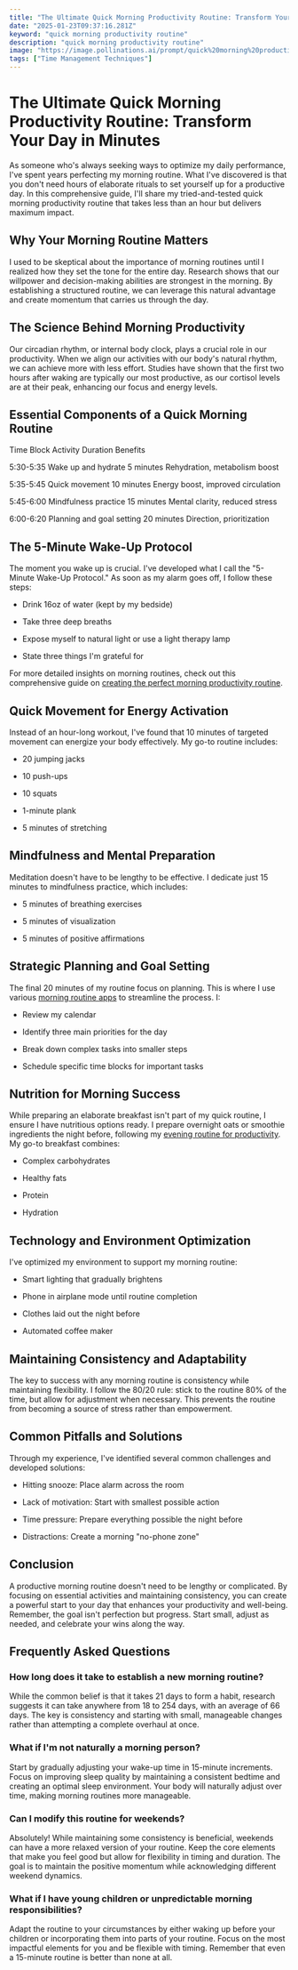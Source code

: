 ```yaml
---
title: "The Ultimate Quick Morning Productivity Routine: Transform Your Day in Minutes"
date: "2025-01-23T09:37:16.281Z"
keyword: "quick morning productivity routine"
description: "quick morning productivity routine"
image: "https://image.pollinations.ai/prompt/quick%20morning%20productivity%20routine%2C%20realistic%20photo%2C%20high%20quality%2C%204k?width=1024&height=1024&nologo=true"
tags: ["Time Management Techniques"]
---
```



# The Ultimate Quick Morning Productivity Routine: Transform Your Day in Minutes


As someone who's always seeking ways to optimize my daily performance, I've spent years perfecting my morning routine. What I've discovered is that you don't need hours of elaborate rituals to set yourself up for a productive day. In this comprehensive guide, I'll share my tried-and-tested quick morning productivity routine that takes less than an hour but delivers maximum impact.



## Why Your Morning Routine Matters


I used to be skeptical about the importance of morning routines until I realized how they set the tone for the entire day. Research shows that our willpower and decision-making abilities are strongest in the morning. By establishing a structured routine, we can leverage this natural advantage and create momentum that carries us through the day.



## The Science Behind Morning Productivity


Our circadian rhythm, or internal body clock, plays a crucial role in our productivity. When we align our activities with our body's natural rhythm, we can achieve more with less effort. Studies have shown that the first two hours after waking are typically our most productive, as our cortisol levels are at their peak, enhancing our focus and energy levels.



## Essential Components of a Quick Morning Routine




Time Block
Activity
Duration
Benefits


5:30-5:35
Wake up and hydrate
5 minutes
Rehydration, metabolism boost


5:35-5:45
Quick movement
10 minutes
Energy boost, improved circulation


5:45-6:00
Mindfulness practice
15 minutes
Mental clarity, reduced stress


6:00-6:20
Planning and goal setting
20 minutes
Direction, prioritization





## The 5-Minute Wake-Up Protocol


The moment you wake up is crucial. I've developed what I call the "5-Minute Wake-Up Protocol." As soon as my alarm goes off, I follow these steps:




- Drink 16oz of water (kept by my bedside)

- Take three deep breaths

- Expose myself to natural light or use a light therapy lamp

- State three things I'm grateful for



For more detailed insights on morning routines, check out this comprehensive guide on [creating the perfect morning productivity routine](https://productivityprospect.com/blog/morning-productivity-routine/).



## Quick Movement for Energy Activation


Instead of an hour-long workout, I've found that 10 minutes of targeted movement can energize your body effectively. My go-to routine includes:




- 20 jumping jacks

- 10 push-ups

- 10 squats

- 1-minute plank

- 5 minutes of stretching



## Mindfulness and Mental Preparation


Meditation doesn't have to be lengthy to be effective. I dedicate just 15 minutes to mindfulness practice, which includes:




- 5 minutes of breathing exercises

- 5 minutes of visualization

- 5 minutes of positive affirmations



## Strategic Planning and Goal Setting


The final 20 minutes of my routine focus on planning. This is where I use various [morning routine apps](https://productivityprospect.com/blog/best-morning-routine-apps/) to streamline the process. I:




- Review my calendar

- Identify three main priorities for the day

- Break down complex tasks into smaller steps

- Schedule specific time blocks for important tasks



## Nutrition for Morning Success


While preparing an elaborate breakfast isn't part of my quick routine, I ensure I have nutritious options ready. I prepare overnight oats or smoothie ingredients the night before, following my [evening routine for productivity](https://productivityprospect.com/blog/evening-routine-for-productivity/). My go-to breakfast combines:




- Complex carbohydrates

- Healthy fats

- Protein

- Hydration



## Technology and Environment Optimization


I've optimized my environment to support my morning routine:




- Smart lighting that gradually brightens

- Phone in airplane mode until routine completion

- Clothes laid out the night before

- Automated coffee maker



## Maintaining Consistency and Adaptability


The key to success with any morning routine is consistency while maintaining flexibility. I follow the 80/20 rule: stick to the routine 80% of the time, but allow for adjustment when necessary. This prevents the routine from becoming a source of stress rather than empowerment.



## Common Pitfalls and Solutions


Through my experience, I've identified several common challenges and developed solutions:




- Hitting snooze: Place alarm across the room

- Lack of motivation: Start with smallest possible action

- Time pressure: Prepare everything possible the night before

- Distractions: Create a morning "no-phone zone"



## Conclusion


A productive morning routine doesn't need to be lengthy or complicated. By focusing on essential activities and maintaining consistency, you can create a powerful start to your day that enhances your productivity and well-being. Remember, the goal isn't perfection but progress. Start small, adjust as needed, and celebrate your wins along the way.



## Frequently Asked Questions


### How long does it take to establish a new morning routine?

While the common belief is that it takes 21 days to form a habit, research suggests it can take anywhere from 18 to 254 days, with an average of 66 days. The key is consistency and starting with small, manageable changes rather than attempting a complete overhaul at once.



### What if I'm not naturally a morning person?

Start by gradually adjusting your wake-up time in 15-minute increments. Focus on improving sleep quality by maintaining a consistent bedtime and creating an optimal sleep environment. Your body will naturally adjust over time, making morning routines more manageable.



### Can I modify this routine for weekends?

Absolutely! While maintaining some consistency is beneficial, weekends can have a more relaxed version of your routine. Keep the core elements that make you feel good but allow for flexibility in timing and duration. The goal is to maintain the positive momentum while acknowledging different weekend dynamics.



### What if I have young children or unpredictable morning responsibilities?

Adapt the routine to your circumstances by either waking up before your children or incorporating them into parts of your routine. Focus on the most impactful elements for you and be flexible with timing. Remember that even a 15-minute routine is better than none at all.



